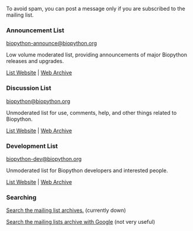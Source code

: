 To avoid spam, you can post a message only if you are subscribed to the mailing list.

===  Announcement List ===
[mailto:biopython-announce@biopython.org biopython-announce@biopython.org]

Low volume moderated list, providing announcements of major Biopython releases and upgrades.

[http://lists.open-bio.org/mailman/listinfo/biopython-announce/ List Website] | [http://lists.open-bio.org/pipermail/biopython-announce/ Web Archive]

=== Discussion List ===
[mailto:biopython@biopython.org biopython@biopython.org]

Unmoderated list for use, comments, help, and other things related to Biopython.

[http://lists.open-bio.org/mailman/listinfo/biopython/ List Website] | [http://lists.open-bio.org/pipermail/biopython/ Web Archive]

=== Development List ===
[mailto:biopython-dev@biopython.org biopython-dev@biopython.org]

Unmoderated list for Biopython developers and interested people.

[http://lists.open-bio.org/mailman/listinfo/biopython-dev/ List Website] | [http://lists.open-bio.org/pipermail/biopython-dev/ Web Archive]

=== Searching ===
[http://search.open-bio.org/cgi-bin/mail-search.cgi Search the mailing list archives.] (currently down)

[http://www.google.com/search?q=site:biopython.org+inurl:pipermail&hl=en&safe=off&as_qdr=all Search the mailing lists archive with Google] (not very useful)